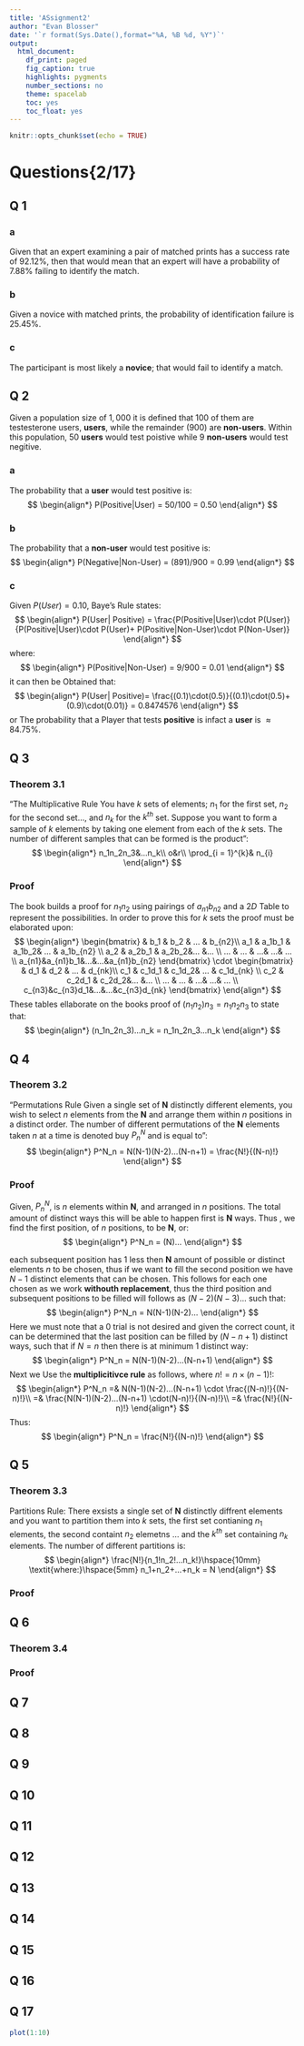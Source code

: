 ```yaml
---
title: 'ASsignment2'
author: "Evan Blosser"
date: '`r format(Sys.Date(),format="%A, %B %d, %Y")`'
output: 
  html_document:
    df_print: paged
    fig_caption: true
    highlights: pygments
    number_sections: no
    theme: spacelab
    toc: yes
    toc_float: yes
---
```


```r
knitr::opts_chunk$set(echo = TRUE)
```

# Questions{2/17}

## Q 1{.tabset}

### a
Given that an expert examining a pair of matched prints has a success rate of $92.12\%$, then that would mean that an expert will have a probability of $7.88\%$ failing to identify the match. 

### b
Given a novice with matched prints, the probability of identification failure is $25.45\%$.

### c
The participant is most likely a **novice**; that would fail to identify a match. 



## Q 2{.tabset}
Given a population size of $1,000$ it is defined that $100$ of them are testesterone users, **users**, while the remainder $(900)$ are **non-users**. Within this population, $50$ **users** would test poistive while $9$ **non-users** would test negitive. 


### a
The probability that a **user** would test positive is:
$$
\begin{align*}
P(Positive|User) = 50/100 = 0.50
\end{align*}
$$

### b
The probability that a **non-user** would test positive is:
$$
\begin{align*}
P(Negative|Non-User) = (891)/900 =  0.99
\end{align*}
$$

### c
Given $P(User) = 0.10$, Baye's Rule states:
$$
\begin{align*}
P(User| Positive) = \frac{P(Positive|User)\cdot P(User)}{P(Positive|User)\cdot P(User)+ P(Positive|Non-User)\cdot P(Non-User)}
\end{align*}
$$
where:
$$
\begin{align*}
P(Positive|Non-User) = 9/900 = 0.01
\end{align*}
$$
it can then be Obtained that:
$$
\begin{align*}
P(User| Positive)= \frac{(0.1)\cdot(0.5)}{(0.1)\cdot(0.5)+(0.9)\cdot(0.01)} = 0.8474576
\end{align*}
$$
or The probability that a Player that tests **positive** is infact a **user** is $\approx 84.75\%$.


## Q 3{.tabset}

### Theorem 3.1
"The Multiplicative Rule 
You have *k* sets of elements; $n_1$ for the first set, $n_2$ for the second set..., and $n_k$ for the $k^{th}$ set. Suppose you want to form a sample of *k* elements by taking one element from each of the *k* sets. The number of different samples that can be formed is the product":
$$
\begin{align*}
n_1n_2n_3&...n_k\\
o&r\\ 
\prod_{i = 1}^{k}& n_{i}
\end{align*}
$$

### Proof
The book builds a proof for $n_1n_2$ using pairings of $a_{n1}b_{n2}$ and a $2D$ Table to represent the possibilities. In order to prove this for *k* sets the proof must be elaborated upon:
$$
\begin{align*}
\begin{bmatrix}
    & b_1 & b_2 & ...   & b_{n2}\\
a_1 & a_1b_1 & a_1b_2& ... & a_1b_{n2}  \\
a_2 & a_2b_1 & a_2b_2&...  &...   \\
... & ...    & ...& ...&    ...    \\
a_{n1}&a_{n1}b_1&...&...&a_{n1}b_{n2}
\end{bmatrix} \cdot 
\begin{bmatrix}
    & d_1 & d_2 & ...   & d_{nk}\\
c_1 & c_1d_1 & c_1d_2& ... & c_1d_{nk}  \\
c_2 & c_2d_1 & c_2d_2&...  &...   \\
... & ...    & ...& ...&    ...    \\
c_{n3}&c_{n3}d_1&...&...&c_{n3}d_{nk}
\end{bmatrix}  
\end{align*}
$$
These tables ellaborate on the books proof of $(n_1n_2)n_3=n_1n_2n_3$ to state that:
$$
\begin{align*}
(n_1n_2n_3)...n_k = n_1n_2n_3...n_k 
\end{align*}
$$

## Q 4{.tabset}

### Theorem 3.2
"Permutations Rule Given a single set of **N** distinctly different elements, you wish to select *n* elements from the **N** and  arrange them within *n* positions in a distinct order. The number of different permutations of the **N** elements taken *n* at a time is denoted buy $P^N_n$ and is equal to": 
$$
\begin{align*}
P^N_n  = N(N-1)(N-2)...(N-n+1) = \frac{N!}{(N-n)!}
\end{align*}
$$

### Proof
Given, $P^N_n$, is *n* elements within **N**, and arranged in *n* positions. The total amount of distinct ways this will be able to happen first is **N** ways. Thus , we find the first position, of *n* positions, to be **N**, or:
$$
\begin{align*}
P^N_n  = (N)...
\end{align*}
$$

each subsequent position has 1 less then **N** amount of possible or distinct elements *n* to be chosen, thus if we want to fill the second position we have $N-1$ distinct elements that can be chosen. This follows for each one chosen as we work **withouth replacement**, thus the third position and subsequent positions to be filled will follows as $(N-2)(N-3)...$ such that:
$$
\begin{align*}
P^N_n  = N(N-1)(N-2)...
\end{align*}
$$
Here we must note that a $0$ trial is not desired and given the correct count, it can be determined that the last position can be filled by $(N-n+1)$ distinct ways, such that if $N=n$ then there is at minimum 1 distinct way:
$$
\begin{align*}
P^N_n  = N(N-1)(N-2)...(N-n+1)
\end{align*}
$$
Next we Use the **multiplicitivce rule** as follows, where $n! = n \times (n-1)!$:
$$
\begin{align*}
P^N_n  =& N(N-1)(N-2)...(N-n+1) \cdot \frac{(N-n)!}{(N-n)!}\\
       =& \frac{N(N-1)(N-2)...(N-n+1) \cdot(N-n)!}{(N-n)!}\\
       =&  \frac{N!}{(N-n)!}
\end{align*}
$$
Thus:
$$
\begin{align*}
P^N_n  =  \frac{N!}{(N-n)!}
\end{align*}
$$

## Q 5{.tabset}

### Theorem 3.3
Partitions Rule: There exsists a single set of **N** distinctly diffrent elements and you want to partition them into *k* sets, the first set contianing $n_1$ elements, the second containt $n_2$ elemetns ... and the $k^{th}$ set containing $n_k$ elements. The number of different partitions is:
$$
\begin{align*}
\frac{N!}{n_1!n_2!...n_k!}\hspace{10mm} \textit{where:}\hspace{5mm} n_1+n_2+...+n_k = N 
\end{align*}
$$



### Proof


## Q 6{.tabset}

### Theorem 3.4

### Proof



## Q 7{.tabset}


## Q 8{.tabset}


## Q 9{.tabset}


## Q 10{.tabset}


## Q 11{.tabset}


## Q 12{.tabset}


## Q 13{.tabset}


## Q 14{.tabset}


## Q 15{.tabset}


## Q 16{.tabset}


## Q 17{.tabset}

```r
plot(1:10)
```
